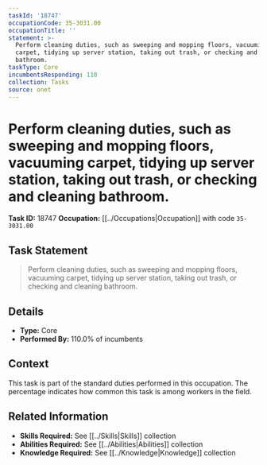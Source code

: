 ```yaml
---
taskId: '18747'
occupationCode: 35-3031.00
occupationTitle: ''
statement: >-
  Perform cleaning duties, such as sweeping and mopping floors, vacuuming
  carpet, tidying up server station, taking out trash, or checking and cleaning
  bathroom.
taskType: Core
incumbentsResponding: 110
collection: Tasks
source: onet
---
```

# Perform cleaning duties, such as sweeping and mopping floors, vacuuming carpet, tidying up server station, taking out trash, or checking and cleaning bathroom.

**Task ID:** 18747
**Occupation:** [[../Occupations|Occupation]] with code `35-3031.00`

## Task Statement

> Perform cleaning duties, such as sweeping and mopping floors, vacuuming carpet, tidying up server station, taking out trash, or checking and cleaning bathroom.

## Details

- **Type:** Core
- **Performed By:** 110.0% of incumbents

## Context

This task is part of the standard duties performed in this occupation. The percentage indicates how common this task is among workers in the field.

## Related Information

- **Skills Required:** See [[../Skills|Skills]] collection
- **Abilities Required:** See [[../Abilities|Abilities]] collection
- **Knowledge Required:** See [[../Knowledge|Knowledge]] collection
